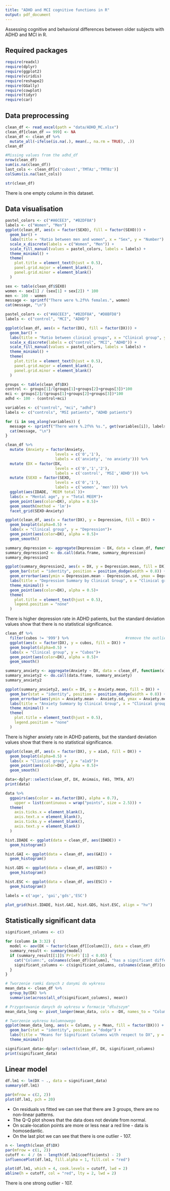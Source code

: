 ```yaml
---
title: "ADHD and MCI cognitive functions in R"
output: pdf_document
---
```


Assessing cognitive and behavioral differences between older subjects with ADHD and MCI in R.

## Required packages

```r
require(readxl)
require(dplyr)
require(ggplot2)
require(viridis)
require(reshape2)
require(GGally)
require(cowplot)
require(tidyr)
require(car)
```

## Data preprocessing

```r
clean_df <- read_excel(path = "data/ADHD_MC.xlsx")
clean_df[clean_df == 999] <- NA
clean_df <- clean_df %>%
  mutate_all(~ifelse(is.na(.), mean(., na.rm = TRUE), .))
clean_df
```

```r
#Missing values from the adhd_df
nrow(clean_df)
sum(is.na(clean_df))
last_cols <- clean_df[c('cubost','TMTAz','TMTBz')]
colSums(is.na(last_cols))
```

```r
str(clean_df)
```

There is one empty column in this dataset.

## Data visualisation

```r
pastel_colors <- c("#A6CEE3", "#B2DF8A")
labels <- c("Women", "Men")
ggplot(clean_df, aes(x = factor(SEXO), fill = factor(SEXO))) +
  geom_bar() +
  labs(title = "Ratio between men and women", x = "Sex", y = "Number") +
  scale_x_discrete(labels = c("Women", "Men")) +
  scale_fill_manual(values = pastel_colors, labels = labels) +
  theme_minimal() +
  theme(
    plot.title = element_text(hjust = 0.5),
    panel.grid.major = element_blank(),
    panel.grid.minor = element_blank()
  )
```

```r
sex <- table(clean_df$SEXO)
women <- sex[1] / (sex[1] + sex[2]) * 100
men <- 100 - women
message <- sprintf("There were %.2f%% females.", women)
cat(message, "\n")
```

```r
pastel_colors <- c("#A6CEE3", "#B2DF8A", "#D8BFD8")
labels <- c("control", "MCI", "ADHD")

ggplot(clean_df, aes(x = factor(DX), fill = factor(DX))) +
  geom_bar() +
  labs(title = "Ratio between clinical groups", x = "Clinical group", y = "Number") +
  scale_x_discrete(labels = c("control", "MCI", "ADHD")) +
  scale_fill_manual(values = pastel_colors, labels = labels) +  
  theme_minimal() +
  theme(
    plot.title = element_text(hjust = 0.5),  
    panel.grid.major = element_blank(),      
    panel.grid.minor = element_blank()       
  )
```

```r
groups <- table(clean_df$DX)
control <- groups[1]/(groups[1]+groups[2]+groups[3])*100
mci <- groups[2]/(groups[1]+groups[2]+groups[3])*100
adhd <- 100 - (control+mci)

variables <- c("control", "mci", "adhd")
labels <- c("controls", "MSI patients", "ADHD patients")

for (i in seq_along(variables)) {
  message <- sprintf("There were %.2f%% %s.", get(variables[i]), labels[i])
  cat(message, "\n")
}
```

```r
clean_df %>%
  mutate (Anxiety = factor(Anxiety,
                      levels = c('0','1'),
                      labels = c('anxiety', 'no anxiety'))) %>%
  mutate (DX = factor(DX,
                      levels = c('0','1','2'),
                      labels = c('control', 'MSI','ADHD'))) %>%
  mutate (SEXO = factor(SEXO,
                      levels = c('0','1'),
                      labels = c('women', 'men'))) %>%
  ggplot(aes(IDADE, `MEEM total`))+
  labs(x = "Mental age", y = "Total MEEM")+
  geom_point(aes(color=DX), alpha = 0.5)+
  geom_smooth(method = 'lm')+
  facet_grid(SEXO~Anxiety)
```

```r
ggplot(clean_df, aes(x = factor(DX), y = Depression, fill = DX)) +
  geom_boxplot(alpha=0.5) +
  labs(x = "Clinical group", y = "Depression")+ 
  geom_point(aes(color=DX), alpha = 0.5)+
  geom_smooth()
```

```r
summary_depression <- aggregate(Depression ~ DX, data = clean_df, function(x) c(mean = mean(x), sd = sd(x)))
summary_depression2 <- do.call(data.frame, summary_depression)
summary_depression2
```

```r
ggplot(summary_depression2, aes(x = DX, y = Depression.mean, fill = DX)) +
  geom_bar(stat = "identity", position = position_dodge(width = 0.8)) +
  geom_errorbar(aes(ymin = Depression.mean - Depression.sd, ymax = Depression.mean + Depression.sd), width = 0.2, position = position_dodge(width = 0.8)) +
  labs(title = "Depression Summary by Clinical Group", x = "Clinical group", y = "Mean Depression Score") +
  theme_minimal() +
  geom_point(aes(color=DX), alpha = 0.5)+
  theme(
    plot.title = element_text(hjust = 0.5),
    legend.position = "none" 
  )
```

There is higher depression rate in ADHD patients, but the standard deviation values show that there is no statistical significance.

```r
clean_df %>%
  filter(cubos != '999') %>%                         #remove the outlier
  ggplot(aes(x = factor(DX), y = cubos, fill = DX)) +
  geom_boxplot(alpha=0.5) +
  labs(x = "Clinical group", y = "Cubos")+ 
  geom_point(aes(color=DX), alpha = 0.5)+
  geom_smooth()
```

```r
summary_anxiety <- aggregate(Anxiety ~ DX, data = clean_df, function(x) c(mean = mean(x), sd = sd(x)))
summary_anxiety2 <- do.call(data.frame, summary_anxiety)
summary_anxiety2
```

```r
ggplot(summary_anxiety2, aes(x = DX, y = Anxiety.mean, fill = DX)) +
  geom_bar(stat = "identity", position = position_dodge(width = 0.8)) +
  geom_errorbar(aes(ymin = Anxiety.mean - Anxiety.sd, ymax = Anxiety.mean + Anxiety.sd), width = 0.2, position = position_dodge(width = 0.8)) +
  labs(title = "Anxiety Summary by Clinical Group", x = "Clinical group", y = "Mean Anxiety Score") +
  theme_minimal() +
  theme(
    plot.title = element_text(hjust = 0.5),
    legend.position = "none" 
  )
```

There is higher anxiety rate in ADHD patients, but the standard deviation values show that there is no statistical significance.

```r
ggplot(clean_df, aes(x = factor(DX), y = a1a5, fill = DX)) +
  geom_boxplot(alpha=0.5) +
  labs(x = "Clinical group", y = "a1a5")+ 
  geom_point(aes(color=DX), alpha = 0.5)+
  geom_smooth()
```

```r
data<-dplyr::select(clean_df, DX, Animais, FAS, TMTA, A7)
print(data)
```

```r
data %>%
  ggpairs(aes(color = as.factor(DX), alpha = 0.7),
    upper = list(continuous = wrap("points", size = 2.5))) +
  theme(
    axis.ticks.x = element_blank(),
    axis.text.x = element_blank(),
    axis.ticks.y = element_blank(),
    axis.text.y = element_blank()
  )
```

```r
hist.IDADE <- ggplot(data = clean_df, aes(IDADE)) +
  geom_histogram()

hist.GAI <- ggplot(data = clean_df, aes(GAI)) +
  geom_histogram()

hist.GDS <- ggplot(data = clean_df, aes(GDS)) +
  geom_histogram()

hist.ESC <- ggplot(data = clean_df, aes(ESC)) +
  geom_histogram()

labels = c('age', 'gai','gds','ESC')

plot_grid(hist.IDADE, hist.GAI, hist.GDS, hist.ESC, align = "hv")
```

## Statistically significant data

```r
significant_columns <- c()

for (column in 3:32) {
  model <- aov(DX ~ factor(clean_df[[column]]), data = clean_df)
  summary_result <- summary(model)
  if (summary_result[[1]]$`Pr(>F)`[1] < 0.05) {
    cat("Column:", colnames(clean_df)[column], "has a significant difference.\n")
    significant_columns <- c(significant_columns, colnames(clean_df)[column])
  }
}
```

```r
# Tworzenie ramki danych z danymi do wykresu
mean_data <- clean_df %>%
  group_by(DX) %>%
  summarise(across(all_of(significant_columns), mean))

# Przygotowanie danych do wykresu w formacie "dłuższym"
mean_data_long <- pivot_longer(mean_data, cols = -DX, names_to = "Column", values_to = "Mean")

# Tworzenie wykresu kolumnowego
ggplot(mean_data_long, aes(x = Column, y = Mean, fill = factor(DX))) +
  geom_bar(stat = "identity", position = "dodge") +
  labs(title = "Means for Significant Columns with respect to DX", y = "Mean", fill = "DX") +
  theme_minimal()
```

```r
significant_data<-dplyr::select(clean_df, DX, significant_columns)
print(significant_data)
```

## Linear model

```r
df.lm1 <- lm(DX ~ ., data = significant_data)
summary(df.lm1)
```

```r
par(mfrow = c(2, 2))
plot(df.lm1, pch = 20)
```

-   On residuals vs fitted we can see that there are 3 groups, there are no non-linear patterns.
-   The Q-Q plot shows that the data does not deviate from normal.
-   On scale-location points are more or less near a red line - data is homosedantic.
-   On the last plot we can see that there is one outlier - 107.
```r
n <- length(clean_df$DX)
par(mfrow = c(1, 2))
cutoff <- 4 / (n - length(df.lm1$coefficients) - 2)
influencePlot(df.lm1, fill.alpha = 1, fill.col = "red")
```

```r
plot(df.lm1, which = 4, cook.levels = cutoff, lwd = 2)
abline(h = cutoff, col = "red", lty = 2, lwd = 2)
```
There is one strong outlier - 107.